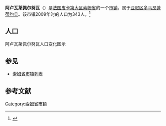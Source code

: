 {{Infobox French commune
|name                    = 阿卢瓦莱佩尔努瓦
|native name             = Halloy-lès-Pernois
|image flag              = 
|image flag size         = 
|flag legend             = 
|image coat of arms      = 
|image coat of arms size = 
|coat of arms legend     = 
|city motto              = 
|image                   = 
|caption                 = 
|map                     = 
|adjustable map          = 
|time zone               = 
|longitude              = 2.1978
|latitude               = 50.0503
|arrondissement         = [[亚眠区|亚眠区]]
|canton                 = [[多马昂蓬蒂约县|多马昂蓬蒂约县]]
|subdivisions entry      = 
|subdivisions            = 
|intercommunality        = 
|mayor                   = 
|term                    = 
|elevation m             = 
|INSEE                  = 80408
|postal code             = 80670
|website                 = 
}}
{{French Commune Map|80408}}
'''阿卢瓦莱佩尔努瓦'''（{{lang-fr|Halloy-lès-Pernois}}）是[[法国|法国]][[皮卡第大区|皮卡第大区]][[索姆省|索姆省]]的一个[[市镇_(法国)|市镇]]，属于[[亚眠区|亚眠区]][[多马昂蓬蒂约县|多马昂蓬蒂约县]]。该市镇2009年时的人口为343人。<ref name="Statmallen Areal i Frankrikes kommuner">{{cite web|url=http://www.insee.fr/fr/ppp/bases-de-donnees/recensement/populations-legales/france-departements.asp?annee=2009#departements|title=Insee, Populations légales 2009 pour les départements et les collectivités d'outre-mer France métropolitaine et DOM|accessdate=2012-01-30|archive-date=2012-01-08|archive-url=https://web.archive.org/web/20120108000120/http://www.insee.fr/fr/ppp/bases-de-donnees/recensement/populations-legales/france-departements.asp?annee=2009#departements|dead-url=no}}</ref>

== 人口 ==
阿卢瓦莱佩尔努瓦人口变化图示
{{French Commune Population|80408}}

== 参见 ==
* [[索姆省市镇列表|索姆省市镇列表]]

== 参考文献 ==
{{reflist}}

{{索姆省市鎮}}

[[Category:索姆省市镇|Category:索姆省市镇]]